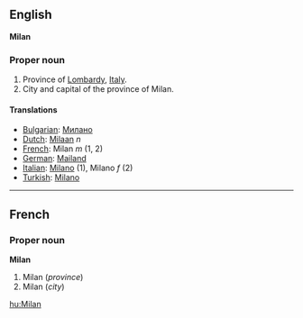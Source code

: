 ==English==
'''Milan'''

===Proper noun===

#Province of [[Lombardy]], [[Italy]].
#City and capital of the province of Milan.

====Translations====

*[[Bulgarian]]: [[Милано]]
*[[Dutch]]: [[Milaan]] ''n''
*[[French]]: Milan ''m'' (1, 2)
*[[German]]: [[Mailand]]
*[[Italian]]: [[Milano]] (1), Milano ''f'' (2)
*[[Turkish]]: [[Milano]]

----

==French==
===Proper noun===
'''Milan'''

#Milan (''province'')
#Milan (''city'')

[[hu:Milan]]